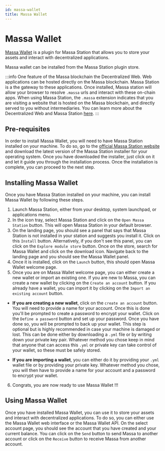 ```yaml
---
id: massa-wallet
title: Massa Wallet
---
```


# Massa Wallet

[Massa Wallet](https://github.com/massalabs/station-massa-wallet) is a plugin for Massa Station that allows you to
store your assets and interact with decentralized applications.

Massa wallet can be installed from the Massa Station plugin store.

:::info
One feature of the Massa blockchain the Decentralized Web. Web applications can be hosted directly on the Massa blockchain. Massa Station is a the gateway to these applications. Once installed, Massa station will allow your browser to resolve `.massa` urls and interact with these on-chain apps. When using Massa Station, the `.massa` extension indicates that you are visiting a website that is hosted on the Massa blockchain, and directly served to you without intermediaries. You can learn more about the Decentralized Web and Massa Station [here](/docs/learn/decentralized-web). 
:::

## Pre-requisites
In order to install Massa Wallet, you will need to have Massa Station installed on your machine. To do so, go to the [official Massa Station website](https://station.massa.net/) and download the latest version of the Massa Station installer for your operating system. Once you have downloaded the installer, just click on it and let it guide you through the installation process. Once the installation is complete, you can proceed to the next step.

## Installing Massa Wallet
Once you have Massa Station installed on your machine, you can install Massa Wallet by following these steps.
1. Launch Massa Station, either from your desktop, system launchpad, or applications menu.
2. In the icon tray, select Massa Station and click on the `Open Massa Station` button. This will open Massa Station in your default browser.
3. On the landing page, you should see a panel that says that Massa Station is not installed in your station and suggests you install it. Click on this `Install` button. Alternatively, if you don't see this panel, you can click on the `Explore module store` button. Once on the store, search for Massa Wallet and click on the download icon. Navigate back to the landing page and you should see the Massa Wallet panel.
4. Once it is installed, click on the `Launch` button, this should open Massa Wallet welcome page. 
5. Once you are on Massa Wallet welcome page, you can either create a new wallet or import an existing one. If you are new to Massa, you can create a new wallet by clicking on the `Create an account` button. If you already have a wallet, you can import it by clicking on the `Import an existing account` button. 

* **If you are creating a new wallet**, click on the `create an account` button. You will need to provide a name for your account. Once this is done you'll be prompted to create a password to encrypt your wallet. Click on the `Define a password` button and set up your password. Once you have done so, you will be prompted to back up your wallet. This step is optional but is highly recommended in case your machine is damaged or lost. This can be done either by downloading a `.yml` file or by writing down your private key pair. Whatever method you chose keep in mind that anyone that can access this `.yml` or private key can take control of your wallet, so these must be safely stored.

* **If you are importing a wallet**, you can either do it by providing your `.yml` wallet file or by providing your private key. Whatever method you chose, you will then have to provide a name for your account and a password to encrypt your wallet. 

6. Congrats, you are now ready to use Massa Wallet !!!

## Using Massa Wallet
Once you have installed Massa Wallet, you can use it to store your assets and interact with decentralized applications. To do so, you can either use the Massa Wallet web interface or the Massa Wallet API.
On the select account page, you should see the account that you have created and your current balance. You can click on the `Send` button to send Massa to another account or click on the `Receive` button to receive Massa from another account.


